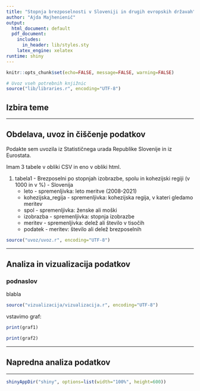 ```yaml
---
title: "Stopnja brezposelnosti v Sloveniji in drugih evropskih državah"
author: "Ajda Majhenienič"
output:
  html_document: default
  pdf_document:
    includes:
      in_header: lib/styles.sty
    latex_engine: xelatex
runtime: shiny
---
```


```r
knitr::opts_chunk$set(echo=FALSE, message=FALSE, warning=FALSE)

# Uvoz vseh potrebnih knjižnic
source("lib/libraries.r", encoding="UTF-8")
```


## Izbira teme


***

## Obdelava, uvoz in čiščenje podatkov

Podakte sem uvozila iz Statističnega urada Republike Slovenije in iz Eurostata.

Imam 3 tabele v obliki CSV in eno v obliki html.

1. tabela1 - Brezposelni po stopnjah izobrazbe, spolu in kohezijski regiji (v 1000 in v %) - Slovenija
    - leto - spremenljivka: leto meritve (2008-2021)
    - kohezijska_regija - spremenljivka: kohezijska regija, v kateri gledamo meritev
    - spol - spremenljivka: ženske ali moški
    - izobrazba - spremenljivka: stopnja izobrazbe
    - meritev - spremenljivka: delež ali število v tisočih
    - podatek - meritev: število ali delež brezposelnih

```r
source("uvoz/uvoz.r", encoding="UTF-8")
```

***

## Analiza in vizualizacija podatkov

### podnaslov
blabla

```r
source("vizualizacija/vizualizacija.r", encoding="UTF-8")
```

vstavimo graf:

```r
print(graf1)
```

```r
print(graf2)
```



***

## Napredna analiza podatkov


***

```r
shinyAppDir("shiny", options=list(width="100%", height=600))
```
